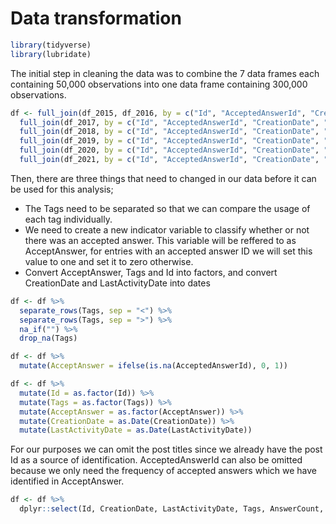 # Data transformation

```r
library(tidyverse)
library(lubridate)
```

The initial step in cleaning the data was to combine the 7 data frames each containing 50,000 observations into one data frame containing 300,000 observations.

```r
df <- full_join(df_2015, df_2016, by = c("Id", "AcceptedAnswerId", "CreationDate", "LastActivityDate", "Tags", "AnswerCount", "CommentCount", "ViewCount", "Title")) %>%
  full_join(df_2017, by = c("Id", "AcceptedAnswerId", "CreationDate", "LastActivityDate", "Tags", "AnswerCount", "CommentCount", "ViewCount", "Title")) %>%
  full_join(df_2018, by = c("Id", "AcceptedAnswerId", "CreationDate", "LastActivityDate", "Tags", "AnswerCount", "CommentCount", "ViewCount", "Title")) %>%
  full_join(df_2019, by = c("Id", "AcceptedAnswerId", "CreationDate", "LastActivityDate", "Tags", "AnswerCount", "CommentCount", "ViewCount", "Title")) %>%
  full_join(df_2020, by = c("Id", "AcceptedAnswerId", "CreationDate", "LastActivityDate", "Tags", "AnswerCount", "CommentCount", "ViewCount", "Title")) %>%
  full_join(df_2021, by = c("Id", "AcceptedAnswerId", "CreationDate", "LastActivityDate", "Tags", "AnswerCount", "CommentCount", "ViewCount", "Title"))
```

Then, there are three things that need to changed in our data before it can be used for this analysis;

-   The Tags need to be separated so that we can compare the usage of each tag individually.
-   We need to create a new indicator variable to classify whether or not there was an accepted answer. This variable will be reffered to as AcceptAnswer, for entries with an accepted answer ID we will set this value to one and set it to zero otherwise.
-   Convert AcceptAnswer, Tags and Id into factors, and convert CreationDate and LastActivityDate into dates

```r
df <- df %>% 
  separate_rows(Tags, sep = "<") %>%
  separate_rows(Tags, sep = ">") %>%
  na_if("") %>%
  drop_na(Tags)

df <- df %>%
  mutate(AcceptAnswer = ifelse(is.na(AcceptedAnswerId), 0, 1))

df <- df %>%
  mutate(Id = as.factor(Id)) %>%
  mutate(Tags = as.factor(Tags)) %>%
  mutate(AcceptAnswer = as.factor(AcceptAnswer)) %>%
  mutate(CreationDate = as.Date(CreationDate)) %>%
  mutate(LastActivityDate = as.Date(LastActivityDate))

```


For our purposes we can omit the post titles since we already have the post Id as a source of identification. AcceptedAnswerId can also be omitted because we only need the frequency of accepted answers which we have identified in AcceptAnswer.

```r
df <- df %>%
  dplyr::select(Id, CreationDate, LastActivityDate, Tags, AnswerCount, CommentCount, ViewCount, AcceptAnswer)

```
